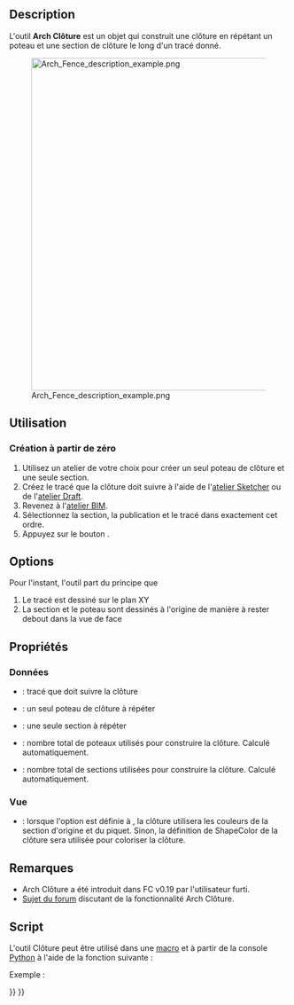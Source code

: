 <languages/>

{{Docnav/fr
|[[Arch_Frame/fr|Ossature]]
|[[Arch_Truss/fr|Treillis]]
|[[BIM_Workbench/fr|Atelier BIM]]
|IconL=Arch_Frame.svg
|IconR=Arch_Truss.svg
|IconC=Workbench_BIM.svg
}}

{{VeryImportantMessage|Cette commande fait partie de l'ensemble intégré de l'[[BIM_Workbench/fr|atelier BIM]] avec la V1.0<br>
Cette page a été mise à jour pour cette version.}}

{{GuiCommand/fr
|Name=Arch Fence
|Name/fr=Arch Clôture
|MenuLocation=3D/BIM → Clôture
|Workbenches=[[BIM_Workbench/fr|BIM]]
|Version=0.19
}}

==Description==

L'outil '''Arch Clôture''' est un objet qui construit une clôture en répétant un poteau et une section de clôture le long d'un tracé donné.

[[Image:Arch Fence description example.png|600px]]

<span id="Usage"></span>
==Utilisation==

<span id="Creating_from_scratch"></span>
===Création à partir de zéro===

# Utilisez un atelier de votre choix pour créer un seul poteau de clôture et une seule section.
# Créez le tracé que la clôture doit suivre à l'aide de l'[[Sketcher_Workbench/fr|atelier Sketcher]] ou de l'[[Draft_Workbench/fr|atelier Draft]].
# Revenez à l'[[BIM_Workbench/fr|atelier BIM]].
# Sélectionnez la section, la publication et le tracé dans exactement cet ordre.
# Appuyez sur le bouton {{Button|[[Image:Arch_Fence.svg|16px]][[Arch_Fence/fr|Clôture]]}}.

==Options==

Pour l'instant, l'outil part du principe que
# Le tracé est dessiné sur le plan XY
# La section et le poteau sont dessinés à l'origine de manière à rester debout dans la vue de face

<span id="Properties"></span>
==Propriétés==

<span id="Data"></span>
=== Données ===

* {{PropertyData|Path}} : tracé que doit suivre la clôture
* {{PropertyData|Post}} : un seul poteau de clôture à répéter
* {{PropertyData|Section}} : une seule section à répéter
* {{PropertyData|Number Of Posts}} : nombre total de poteaux utilisés pour construire la clôture. Calculé automatiquement.
* {{PropertyData|Number Of Sections}} : nombre total de sections utilisées pour construire la clôture. Calculé automatiquement.

<span id="View"></span>
=== Vue ===

* {{PropertyView|Use Original Colors}} : lorsque l'option est définie à {{TRUE}}, la clôture utilisera les couleurs de la section d'origine et du piquet. Sinon, la définition de ShapeColor de la clôture sera utilisée pour coloriser la clôture.

<span id="Notes"></span>
== Remarques ==

* Arch Clôture a été introduit dans FC v0.19 par l'utilisateur furti.
* [https://forum.freecad.org/viewtopic.php?t=36149 Sujet du forum] discutant de la fonctionnalité Arch Clôture.

<span id="Scripting"></span>
==Script==

L'outil Clôture peut être utilisé dans une [[Macros/fr|macro]] et à partir de la console [[Python/fr|Python]] à l'aide de la fonction suivante :

{{Code|code=
Fence = buildFence(section, post, path)
}}

Exemple :

{{Code|code=
import FreeCAD
import Part
import Arch

parts = []

parts.append(Part.makeBox(2000, 50, 30, FreeCAD.Vector(0, 0, 1000 - 30)))
parts.append(Part.makeBox(2000, 50, 30))
parts.append(Part.makeBox(20, 20, 1000 - 60, FreeCAD.Vector(0, 15, 30)))
parts.append(Part.makeBox(20, 20, 1000 - 60, FreeCAD.Vector(1980, 15, 30)))

for i in range(8):
    parts.append(Part.makeBox(20, 20, 1000 - 60, FreeCAD.Vector((2000 / 9 * (i + 1)) - 10, 15, 30)))

Part.show(Part.makeCompound(parts), "Fence_section")
fence_section = FreeCAD.ActiveDocument.Fence_section

sketch = FreeCAD.ActiveDocument.addObject("Sketcher::SketchObject", "Path")
sketch.Placement = FreeCAD.Placement(FreeCAD.Vector(0, 0, 0), FreeCAD.Rotation(0, 0, 0, 1))
sketch.addGeometry(Part.LineSegment(FreeCAD.Vector(0, 0, 0), FreeCAD.Vector(20000, 0, 0)), False)
sketch.addGeometry(Part.LineSegment(FreeCAD.Vector(20000, 0, 0), FreeCAD.Vector(20000, 20000, 0)), False)

post = Part.makeBox(100, 100, 1000, FreeCAD.Vector(0, 0, 0))
Part.show(post, "Post")
post = FreeCAD.ActiveDocument.Post

Fence = Arch.buildFence(fence_section, post, sketch)
}}


{{Docnav/fr
|[[Arch_Frame/fr|Ossature]]
|[[Arch_Truss/fr|Treillis]]
|[[BIM_Workbench/fr|Atelier BIM]]
|IconL=Arch_Frame.svg
|IconR=Arch_Truss.svg
|IconC=Workbench_BIM.svg
}}

{{BIM_Tools_navi{{#translation:}}}}
{{Userdocnavi{{#translation:}}}}